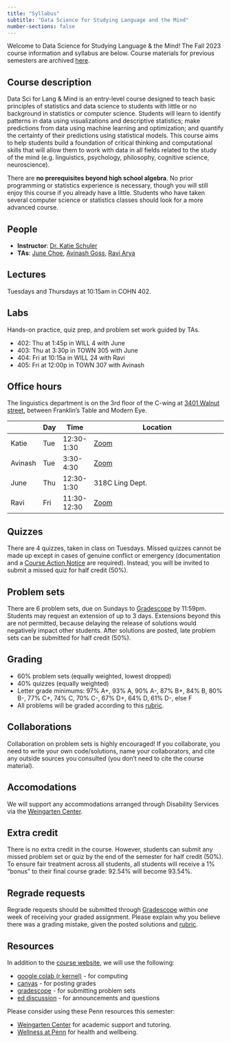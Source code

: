 ```yaml
---
title: "Syllabus"
subtitle: "Data Science for Studying Language and the Mind"
number-sections: false
---
```


Welcome to Data Science for Studying Language & the Mind! The Fall 2023 course information and syllabus are below. Course materials for previous semesters are archived [here](https://childlanglab.gitbook.io/ling0700/).

## Course description
Data Sci for Lang & Mind is an entry-level course designed to teach basic principles of statistics and data science to students with little or no background in statistics or computer science. Students will learn to identify patterns in data using visualizations and descriptive statistics; make predictions from data using machine learning and optimization; and quantify the certainty of their predictions using statistical models. This course aims to help students build a foundation of critical thinking and computational skills that will allow them to work with data in all fields related to the study of the mind (e.g. linguistics, psychology, philosophy, cognitive science, neuroscience).

There are **no prerequisites beyond high school algebra**. No prior programming or statistics experience is necessary, though you will still enjoy this course if you already have a little. Students who have taken several computer science or statistics classes should look for a more advanced course.

## People
- **Instructor**: [Dr. Katie Schuler](http://kathrynschuler.com)
- **TAs**: [June Choe](https://yjunechoe.github.io/), [Avinash Goss](mailto:amgoss@sas.upenn.edu), [Ravi Arya](mailto:raviarya@sas.upenn.edu)

## Lectures
Tuesdays and Thursdays at 10:15am in COHN 402. 

## Labs
Hands-on practice, quiz prep, and problem set work guided by TAs.

* 402: Thu at 1:45p in WILL 4 with June
* 403: Thu at 3:30p in TOWN 305 with June
* 404: Fri at 10:15a in WILL 24 with Ravi
* 405: Fri at 12:00p in TOWN 307 with Avinash

## Office hours
The linguistics department is on the 3rd floor of the C-wing at [3401 Walnut street](https://facilities.upenn.edu/sites/default/files/pennaccess/PA0416-Walnut3401.pdf), between Franklin's Table and Modern Eye.

|         | Day | Time        | Location                                                                         |
|---------|-----|-------------|----------------------------------------------------------------------------------|
| Katie   | Tue | 12:30-1:30  | [Zoom](https://upenn.zoom.us/my/katieschuler)                                                     |
| Avinash | Tue | 3:30-4:30   | [Zoom](https://upenn.zoom.us/j/97242897802?pwd=bnpMdlZXSFNZbUlaOG0vanBTL0dyQT09) |
| June    | Thu | 12:30-1:30  | 318C Ling Dept.                                                                  |
| Ravi    | Fri | 11:30-12:30 | [Zoom](https://upenn.zoom.us/j/3807592207)                                       |

## Quizzes
There are 4 quizzes, taken in class on Tuesdays.  Missed quizzes cannot be made up except in cases of genuine conflict or emergency (documentation and a [Course Action Notice](https://srfs.upenn.edu/student-records/course-action-notices) are required). Instead, you will be invited to submit a missed quiz for half credit (50%).


## Problem sets
There are 6 problem sets, due on Sundays to [Gradescope](https://www.gradescope.com/) by 11:59pm.  Students may request an extension of up to 3 days. Extensions beyond this are not permitted, because delaying the release of solutions would negatively impact other students. After solutions are posted, late problem sets can be submitted for half credit (50%). 

## Grading

- 60% problem sets (equally weighted, lowest dropped)
- 40% quizzes (equally weighted)
- Letter grade minimums: 97% A+, 93% A, 90% A-, 87% B+, 84% B, 80% B-, 77% C+, 74% C, 70% C-, 67% D+, 64% D, 61% D-, else F
- All problems will be graded according to this [rubric](/rubric.qmd). 

## Collaborations
Collaboration on problem sets is highly encouraged! If you collaborate, you need to write your own code/solutions, name your collaborators, and cite any outside sources you consulted (you don't need to cite the course material).

## Accomodations
We will support any accommodations arranged through Disability Services via the [Weingarten Center](https://weingartencenter.universitylife.upenn.edu/disability-services/).

## Extra credit
There is no extra credit in the course. However, students can submit any missed problem set or quiz by the end of the semester for half credit (50%).  To ensure fair treatment across all students, all students will receive a 1% "bonus" to their final course grade: 92.54% will become 93.54%.

## Regrade requests
Regrade requests should be submitted through [Gradescope](https://www.gradescope.com/courses/561597) within one week of receiving your graded assignment. Please explain why you believe there was a grading mistake, given the posted solutions and [rubric](/rubric.qmd). 



## Resources
In addition to the [course website](https://kathrynschuler.com/datasci), we will use the following:

* [google colab (r kernel)](https://colab.research.google.com/#create=true&language=r) - for computing
* [canvas](https://canvas.upenn.edu/courses/1736107) - for posting grades
* [gradescope](https://www.gradescope.com/courses/561597) - for submitting problem sets
* [ed discussion](https://edstem.org/us/courses/41903/discussion/) - for announcements and questions

Please consider using these Penn resources this semester:

- [Weingarten Center](https://weingartencenter.universitylife.upenn.edu/academic-support/) for academic support and tutoring. 
- [Wellness at Penn](https://wellness.upenn.edu/) for health and wellbeing.

 


